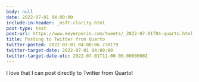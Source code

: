 ```yaml
---
body: null
date: 2022-07-01 04:00:00
include-in-header: _msft-clarity.html
post-type: text
post-url: https://www.meyerperin.com/tweets/_2022-07-01T04-quarto.html
title: Posting to Twitter from Quarto
twitter-posted: 2022-07-01 04:00:06.738179
twitter-target-date: 2022-07-01 04:00:00
twitter-target-date-utc: 2022-07-01T11-00-00.0000000Z
---
```

I love that I can post directly to Twitter from Quarto!